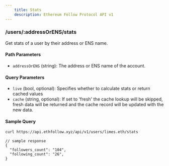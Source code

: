 ```yaml
---
    title: Stats
    description: Ethereum Follow Protocol API v1
---
```


### /users/\:addressOrENS/stats

Get stats of a user by their address or ENS name.

#### Path Parameters

- `addressOrENS` (string): The address or ENS name of the account.

#### Query Parameters

- `live` (bool, optional): Specifies whether to calculate stats or return cached values
- `cache` (string, optional): If set to 'fresh' the cache lookup will be skipped, fresh data will be returned and the cache record will be updated with the new data.

#### Sample Query

```sh
curl https://api.ethfollow.xyz/api/v1/users/limes.eth/stats
```

```jsonc
// sample response
{
  "followers_count": "104",
  "following_count": "26",
}
```
